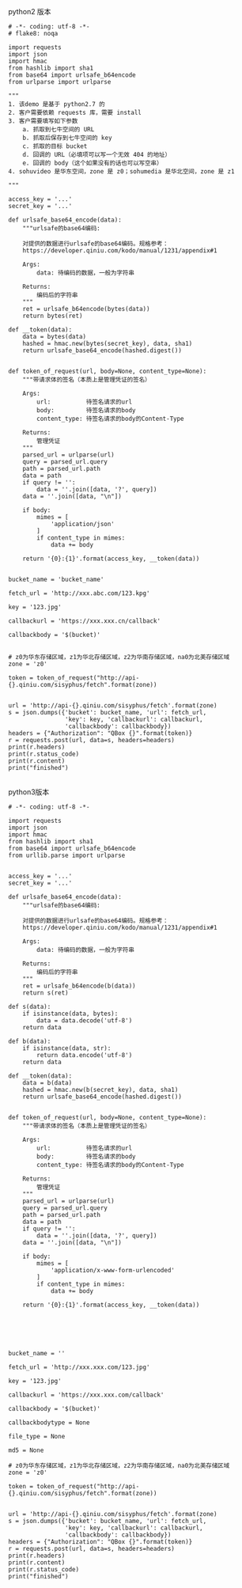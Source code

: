 python2 版本
```
# -*- coding: utf-8 -*-
# flake8: noqa

import requests
import json
import hmac
from hashlib import sha1
from base64 import urlsafe_b64encode
from urlparse import urlparse

"""
1. 该demo 是基于 python2.7 的
2. 客户需要依赖 requests 库，需要 install
3. 客户需要填写如下参数
    a. 抓取到七牛空间的 URL
    b. 抓取后保存到七牛空间的 key
    c. 抓取的目标 bucket
    d. 回调的 URL（必填项可以写一个无效 404 的地址）
    e. 回调的 body（这个如果没有的话也可以写空串）
4. sohuvideo 是华东空间，zone 是 z0；sohumedia 是华北空间，zone 是 z1

"""

access_key = '...'
secret_key = '...'

def urlsafe_base64_encode(data):
    """urlsafe的base64编码:

    对提供的数据进行urlsafe的base64编码。规格参考：
    https://developer.qiniu.com/kodo/manual/1231/appendix#1

    Args:
        data: 待编码的数据，一般为字符串

    Returns:
        编码后的字符串
    """
    ret = urlsafe_b64encode(bytes(data))
    return bytes(ret)

def __token(data):
    data = bytes(data)
    hashed = hmac.new(bytes(secret_key), data, sha1)
    return urlsafe_base64_encode(hashed.digest())


def token_of_request(url, body=None, content_type=None):
    """带请求体的签名（本质上是管理凭证的签名）

    Args:
        url:          待签名请求的url
        body:         待签名请求的body
        content_type: 待签名请求的body的Content-Type

    Returns:
        管理凭证
    """
    parsed_url = urlparse(url)
    query = parsed_url.query
    path = parsed_url.path
    data = path
    if query != '':
        data = ''.join([data, '?', query])
    data = ''.join([data, "\n"])

    if body:
        mimes = [
            'application/json'
        ]
        if content_type in mimes:
            data += body

    return '{0}:{1}'.format(access_key, __token(data))


bucket_name = 'bucket_name'

fetch_url = 'http://xxx.abc.com/123.kpg'

key = '123.jpg'

callbackurl = 'https://xxx.xxx.cn/callback'

callbackbody = '$(bucket)'


# z0为华东存储区域，z1为华北存储区域，z2为华南存储区域，na0为北美存储区域
zone = 'z0'

token = token_of_request("http://api-{}.qiniu.com/sisyphus/fetch".format(zone))


url = 'http://api-{}.qiniu.com/sisyphus/fetch'.format(zone)
s = json.dumps({'bucket': bucket_name, 'url': fetch_url,
                'key': key, 'callbackurl': callbackurl,
                'callbackbody': callbackbody})
headers = {"Authorization": "QBox {}".format(token)}
r = requests.post(url, data=s, headers=headers)
print(r.headers)
print(r.status_code)
print(r.content)
print("finished")

```

<br>
python3版本

```
# -*- coding: utf-8 -*-

import requests
import json
import hmac
from hashlib import sha1
from base64 import urlsafe_b64encode
from urllib.parse import urlparse


access_key = '...'
secret_key = '...'

def urlsafe_base64_encode(data):
    """urlsafe的base64编码:

    对提供的数据进行urlsafe的base64编码。规格参考：
    https://developer.qiniu.com/kodo/manual/1231/appendix#1

    Args:
        data: 待编码的数据，一般为字符串

    Returns:
        编码后的字符串
    """
    ret = urlsafe_b64encode(b(data))
    return s(ret)

def s(data):
    if isinstance(data, bytes):
        data = data.decode('utf-8')
    return data

def b(data):
    if isinstance(data, str):
        return data.encode('utf-8')
    return data

def __token(data):
    data = b(data)
    hashed = hmac.new(b(secret_key), data, sha1)
    return urlsafe_base64_encode(hashed.digest())


def token_of_request(url, body=None, content_type=None):
    """带请求体的签名（本质上是管理凭证的签名）

    Args:
        url:          待签名请求的url
        body:         待签名请求的body
        content_type: 待签名请求的body的Content-Type

    Returns:
        管理凭证
    """
    parsed_url = urlparse(url)
    query = parsed_url.query
    path = parsed_url.path
    data = path
    if query != '':
        data = ''.join([data, '?', query])
    data = ''.join([data, "\n"])

    if body:
        mimes = [
            'application/x-www-form-urlencoded'
        ]
        if content_type in mimes:
            data += body

    return '{0}:{1}'.format(access_key, __token(data))






bucket_name = ''

fetch_url = 'http://xxx.xxx.com/123.jpg'

key = '123.jpg'

callbackurl = 'https://xxx.xxx.com/callback'

callbackbody = '$(bucket)'

callbackbodytype = None

file_type = None

md5 = None

# z0为华东存储区域，z1为华北存储区域，z2为华南存储区域，na0为北美存储区域
zone = 'z0'

token = token_of_request("http://api-{}.qiniu.com/sisyphus/fetch".format(zone))


url = 'http://api-{}.qiniu.com/sisyphus/fetch'.format(zone)
s = json.dumps({'bucket': bucket_name, 'url': fetch_url,
                'key': key, 'callbackurl': callbackurl,
                'callbackbody': callbackbody})
headers = {"Authorization": "QBox {}".format(token)}
r = requests.post(url, data=s, headers=headers)
print(r.headers)
print(r.content)
print(r.status_code)
print("finished")
```